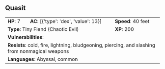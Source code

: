 ## Quasit {#monster-quasit}

```{=html}
<table class="table table-striped">
    <tbody>
        <tr>                    
            <td><b>HP</b>: 7</td>
            <td><b>AC</b>: [{'type': 'dex', 'value': 13}]</td>
            <td><b>Speed</b>: 40 feet</td>
        </tr>
        <tr>
            <td colspan="2"><b>Type</b>: Tiny Fiend (Chaotic Evil)</td>
            <td><b>XP</b>: 200</td>
        </tr>
        <tr>
            <td colspan="3"><b>Vulnerabilities</b>: </td>
        </tr>
        <tr>
            <td colspan="3"><b>Resists</b>: cold, fire, lightning, bludgeoning, piercing, and slashing from nonmagical weapons</td>
        </tr>
        <tr>
            <td colspan="3"><b>Languages</b>: Abyssal, common</td>
        </tr>
    </tbody>
</table>
```